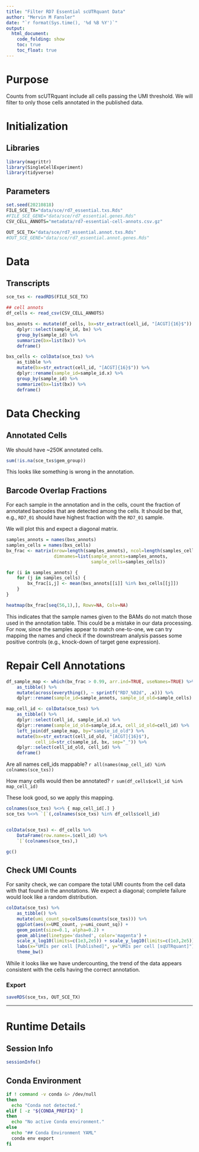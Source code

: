 ```yaml
---
title: "Filter RD7 Essential scUTRquant Data"
author: "Mervin M Fansler"
date: "`r format(Sys.time(), '%d %B %Y')`"
output: 
  html_document: 
    code_folding: show
    toc: true
    toc_float: true
---
```


# Purpose

Counts from scUTRquant include all cells passing the UMI threshold. We will filter
to only those cells annotated in the published data.

# Initialization

## Libraries
```r
library(magrittr)
library(SingleCellExperiment)
library(tidyverse)
```

## Parameters
```r
set.seed(20210818)
FILE_SCE_TX="data/sce/rd7_essential.txs.Rds"
#FILE_SCE_GENE="data/sce/rd7_essential.genes.Rds"
CSV_CELL_ANNOTS="metadata/rd7-essential-cell-annots.csv.gz"

OUT_SCE_TX="data/sce/rd7_essential.annot.txs.Rds"
#OUT_SCE_GENE="data/sce/rd7_essential.annot.genes.Rds"
```


# Data
## Transcripts
```r
sce_txs <- readRDS(FILE_SCE_TX)

## cell annots
df_cells <- read_csv(CSV_CELL_ANNOTS)

bxs_annots <- mutate(df_cells, bx=str_extract(cell_id, "[ACGT]{16}$")) %>%
    dplyr::select(sample_id, bx) %>% 
    group_by(sample_id) %>%
    summarize(bx=list(bx)) %>%
    deframe()

bxs_cells <- colData(sce_txs) %>%
    as_tibble %>%
    mutate(bx=str_extract(cell_id, "[ACGT]{16}$")) %>%
    dplyr::rename(sample_id=sample_id.x) %>%
    group_by(sample_id) %>%
    summarize(bx=list(bx)) %>%
    deframe()
```

# Data Checking
## Annotated Cells
We should have ~250K annotated cells.

```r
sum(!is.na(sce_txs$gem_group))
```

This looks like something is wrong in the annotation.

## Barcode Overlap Fractions
For each sample in the annotation and in the cells, count the fraction of annotated
barcodes that are detected among the cells. It should be that, e.g., `RD7_01` should
have highest fraction with the `RD7_01` sample.

We will plot this and expect a diagonal matrix.

```r
samples_annots = names(bxs_annots)
samples_cells = names(bxs_cells)
bx_frac <- matrix(nrow=length(samples_annots), ncol=length(samples_cells), 
                  dimnames=list(sample_annots=samples_annots,
                                sample_cells=samples_cells))

for (i in samples_annots) {
    for (j in samples_cells) {
        bx_frac[i,j] <- mean(bxs_annots[[i]] %in% bxs_cells[[j]])
    }
}

heatmap(bx_frac[seq(56,1),], Rowv=NA, Colv=NA)
```

This indicates that the sample names given to the BAMs do not match those used in 
the annotation table. This could be a mistake in our data processing. For now, since
the samples appear to match one-to-one, we can try mapping the names and check if 
the downstream analysis passes some positive controls (e.g., knock-down of target 
gene expression).

# Repair Cell Annotations
```r
df_sample_map <- which(bx_frac > 0.99, arr.ind=TRUE, useNames=TRUE) %>%
    as_tibble() %>%
    mutate(across(everything(), ~ sprintf("RD7_%02d", .x))) %>%
    dplyr::rename(sample_id=sample_annots, sample_id_old=sample_cells)

map_cell_id <- colData(sce_txs) %>%
    as_tibble() %>%
    dplyr::select(cell_id, sample_id.x) %>%
    dplyr::rename(sample_id_old=sample_id.x, cell_id_old=cell_id) %>%
    left_join(df_sample_map, by="sample_id_old") %>%
    mutate(bx=str_extract(cell_id_old, "[ACGT]{16}$"),
           cell_id=str_c(sample_id, bx, sep="_")) %>%
    dplyr::select(cell_id_old, cell_id) %>%
    deframe()
```


Are all names cell_ids mappable? `r all(names(map_cell_id) %in% colnames(sce_txs))`

How many cells would then be annotated? `r sum(df_cells$cell_id %in% map_cell_id)`

These look good, so we apply this mapping.

```r
colnames(sce_txs) %<>% { map_cell_id[.] }
sce_txs %<>% `[`(,colnames(sce_txs) %in% df_cells$cell_id)


colData(sce_txs) <- df_cells %>% 
    DataFrame(row.names=.$cell_id) %>%
    `[`(colnames(sce_txs),)

gc()
```

## Check UMI Counts
For sanity check, we can compare the total UMI counts from the cell data with that 
found in the annotations. We expect a diagonal; complete failure would look like 
a random distribution.

```r
colData(sce_txs) %>% 
    as_tibble() %>%
    mutate(umi_count_sq=colSums(counts(sce_txs))) %>%
    ggplot(aes(x=UMI_count, y=umi_count_sq)) +
    geom_point(size=0.1, alpha=0.2) +
    geom_abline(linetype='dashed', color='magenta') +
    scale_x_log10(limits=c(1e3,2e5)) + scale_y_log10(limits=c(1e3,2e5)) +
    labs(x="UMIs per cell [Published]", y="UMIs per cell [sqUTRquant]") +
    theme_bw()
```

While it looks like we have undercounting, the trend of the data appears consistent
with the cells having the correct annotation.

### Export
```r
saveRDS(sce_txs, OUT_SCE_TX)
```


<!-- ### Clean Up -->
<!-- ```{r clean_up} -->
<!-- rm(idx_cells, sce_txs) -->
<!-- gc() -->
<!-- ``` -->

<!-- ## Genes -->
<!-- ```{r load_genes, message=FALSE} -->
<!-- sce_genes <- readRDS(FILE_SCE_GENE) -->

<!-- idx_cells <- !is.na(sce_genes$gem_group) -->
<!-- sce_genes %<>% `[`(, idx_cells) -->

<!-- gc() -->
<!-- ``` -->

<!-- ### Export -->
<!-- ```{r export_genes} -->
<!-- saveRDS(sce_genes, OUT_SCE_GENE) -->
<!-- ``` -->


---

# Runtime Details
## Session Info
```r
sessionInfo()
```

## Conda Environment
```bash
if ! command -v conda &> /dev/null
then
  echo "Conda not detected."
elif [ -z "${CONDA_PREFIX}" ]
then
  echo "No active Conda environment."
else
  echo "## Conda Environment YAML"
  conda env export
fi
```
